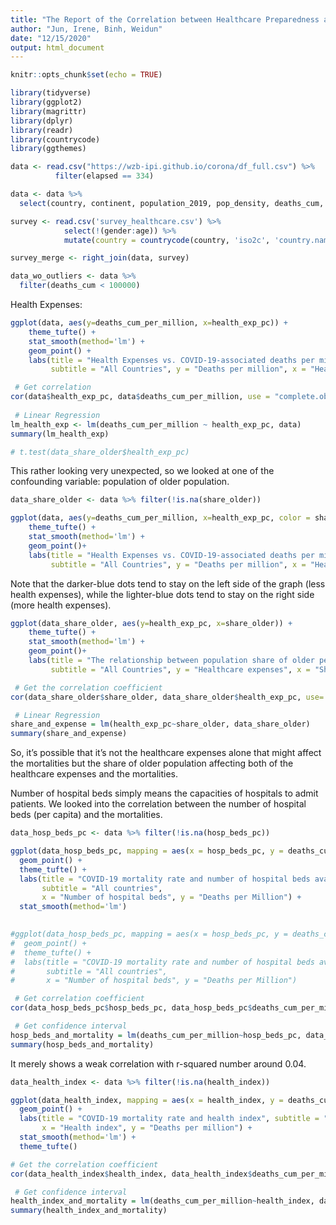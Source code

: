 ```yaml
---
title: "The Report of the Correlation between Healthcare Preparedness and COVID-19 Mortality"
author: "Jun, Irene, Binh, Weidun"
date: "12/15/2020"
output: html_document
---
```


```r
knitr::opts_chunk$set(echo = TRUE) 
```

```r
library(tidyverse)
library(ggplot2)
library(magrittr)
library(dplyr)
library(readr)
library(countrycode)
library(ggthemes)
```

```r
data <- read.csv("https://wzb-ipi.github.io/corona/df_full.csv") %>%
          filter(elapsed == 334)
```

```r
data <- data %>%
  select(country, continent, population_2019, pop_density, deaths_cum, deaths_cum_per_million, health_exp_pc, hosp_beds_pc, health_index, share_older)  
```

```r
survey <- read.csv('survey_healthcare.csv') %>%
            select(!(gender:age)) %>%
            mutate(country = countrycode(country, 'iso2c', 'country.name'))
```

```r
survey_merge <- right_join(data, survey)
```

```r
data_wo_outliers <- data %>%
  filter(deaths_cum < 100000)

```

Health Expenses: 

```r
ggplot(data, aes(y=deaths_cum_per_million, x=health_exp_pc)) +
    theme_tufte() +
    stat_smooth(method='lm') +
    geom_point() +
    labs(title = "Health Expenses vs. COVID-19-associated deaths per million",
         subtitle = "All Countries", y = "Deaths per million", x = "Health Expenses per capita")

 # Get correlation
cor(data$health_exp_pc, data$deaths_cum_per_million, use = "complete.obs")
 
 # Linear Regression
lm_health_exp <- lm(deaths_cum_per_million ~ health_exp_pc, data)
summary(lm_health_exp)

# t.test(data_share_older$health_exp_pc)
```

This rather looking very unexpected, so we looked at one of the confounding variable: population of older population.


```r

data_share_older <- data %>% filter(!is.na(share_older))

ggplot(data, aes(y=deaths_cum_per_million, x=health_exp_pc, color = share_older)) +
    theme_tufte() +
    stat_smooth(method='lm') +
    geom_point()+
    labs(title = "Health Expenses vs. COVID-19-associated deaths per million",
         subtitle = "All Countries", y = "Deaths per million", x = "Health Expenses")


```

Note that the darker-blue dots tend to stay on the left side of the graph (less health expenses), while the 
lighter-blue dots tend to stay on the right side (more health expenses).

```r

ggplot(data_share_older, aes(y=health_exp_pc, x=share_older)) +
    theme_tufte() +
    stat_smooth(method='lm') +
    geom_point()+
    labs(title = "The relationship between population share of older people and healthcare expenses",
         subtitle = "All Countries", y = "Healthcare expenses", x = "Share of older population")

 # Get the correlation coefficient
cor(data_share_older$share_older, data_share_older$health_exp_pc, use='complete.obs')

 # Linear Regression
share_and_expense = lm(health_exp_pc~share_older, data_share_older)
summary(share_and_expense)
```
So, it's possible that it's not the healthcare expenses alone that might affect the mortalities but the share of older population affecting both of the healthcare expenses and the mortalities.

Number of hospital beds simply means the capacities of hospitals to admit patients. We looked into the correlation between the number of hospital beds (per capita) and the mortalities.

```r
data_hosp_beds_pc <- data %>% filter(!is.na(hosp_beds_pc))

ggplot(data_hosp_beds_pc, mapping = aes(x = hosp_beds_pc, y = deaths_cum_per_million)) +
  geom_point() +
  theme_tufte() +
  labs(title = "COVID-19 mortality rate and number of hospital beds available", 
       subtitle = "All countries", 
       x = "Number of hospital beds", y = "Deaths per Million") +
  stat_smooth(method='lm')

  
#ggplot(data_hosp_beds_pc, mapping = aes(x = hosp_beds_pc, y = deaths_cum_per_million, color = continent)) +
#  geom_point() +
#  theme_tufte() +
#  labs(title = "COVID-19 mortality rate and number of hospital beds available", 
#       subtitle = "All countries", 
#       x = "Number of hospital beds", y = "Deaths per Million")

 # Get correlation coefficient
cor(data_hosp_beds_pc$hosp_beds_pc, data_hosp_beds_pc$deaths_cum_per_million, use = "complete.obs")

 # Get confidence interval
hosp_beds_and_mortality = lm(deaths_cum_per_million~hosp_beds_pc, data_hosp_beds_pc)
summary(hosp_beds_and_mortality)
```
It merely shows a weak correlation with r-squared number around 0.04. 

```r
data_health_index <- data %>% filter(!is.na(health_index))

ggplot(data_health_index, mapping = aes(x = health_index, y = deaths_cum_per_million)) +
  geom_point() +
  labs(title = "COVID-19 mortality rate and health index", subtitle = "All countries", 
       x = "Health index", y = "Deaths per million") +
  stat_smooth(method='lm') +
  theme_tufte()

# Get the correlation coefficient
cor(data_health_index$health_index, data_health_index$deaths_cum_per_million, use = "complete.obs")

 # Get confidence interval
health_index_and_mortality = lm(deaths_cum_per_million~health_index, data_health_index)
summary(health_index_and_mortality) 
```


